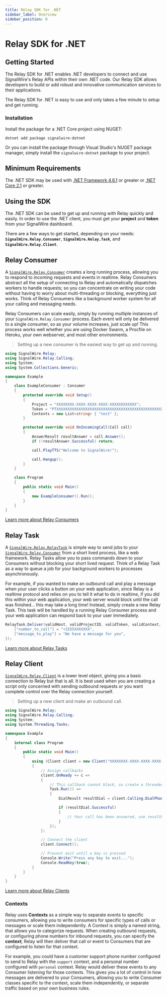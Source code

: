 ```yaml
---
title: Relay SDK for .NET
sidebar_label: Overview
sidebar_position: 0
---
```


[net-core-2-1]: https://docs.microsoft.com/en-us/dotnet/core/
[net-framework-4-6-1]: https://docs.microsoft.com/en-us/dotnet/framework/get-started/system-requirements
[calling]: ./calling/
[relay-client]: ./relay-client
[relay-consumer]: ./consumer
[messaging]: ./messaging/
[task]: ./task/
[signalwire-signalwire-dotnet]: https://github.com/signalwire/signalwire-dotnet

# Relay SDK for .NET

## Getting Started

The Relay SDK for .NET enables .NET developers to connect and use SignalWire's Relay APIs within their own .NET code. Our Relay SDK allows developers to build or add robust and innovative communication services to their applications.

The Relay SDK for .NET is easy to use and only takes a few minute to setup and get running.


### Installation

Install the package for a .NET Core project using NUGET:

```shell
dotnet add package signalwire-dotnet
```

Or you can install the package through Visual Studio's NUGET package manager, simply install the `signalwire-dotnet` package to your project.

## Minimum Requirements

The .NET SDK may be used with [.NET Framework 4.6.1][net-framework-4-6-1] or greater or [.NET Core 2.1][net-core-2-1] or greater.

## Using the SDK

The .NET SDK can be used to get up and running with Relay quickly and easily. In order to use the .NET client, you must get your **project** and **token** from your SignalWire dashboard.

There are a few ways to get started, depending on your needs: **`SignalWire.Relay.Consumer`**, **`SignalWire.Relay.Task`**, and **`SignalWire.Relay.Client`**.

## Relay Consumer

A [`SignalWire.Relay.Consumer`][relay-consumer] creates a long running process, allowing you to respond to incoming requests and events in realtime. Relay Consumers abstract all the setup of connecting to Relay and automatically dispatches workers to handle requests; so you can concentrate on writing your code without having to worry about multi-threading or blocking, everything just works. Think of Relay Consumers like a background worker system for all your calling and messaging needs.

Relay Consumers can scale easily, simply by running multiple instances of your `SignalWire.Relay.Consumer` process. Each event will only be delivered to a single consumer, so as your volume increases, just scale up! This process works well whether you are using Docker Swarm, a Procfile on Heroku, your own webserver, and most other environments.

> Setting up a new consumer is the easiest way to get up and running.

```csharp
using SignalWire.Relay;
using SignalWire.Relay.Calling;
using System;
using System.Collections.Generic;

namespace Example
{
    class ExampleConsumer : Consumer
    {
        protected override void Setup()
        {
            Project = "XXXXXXXX-XXXX-XXXX-XXXX-XXXXXXXXXXXX";
            Token = "PTXXXXXXXXXXXXXXXXXXXXXXXXXXXXXXXXXXXXXXXXXXXXXXXX";
            Contexts = new List<string> { "test" };
        }

        protected override void OnIncomingCall(Call call)
        {
            AnswerResult resultAnswer = call.Answer();
            if (!resultAnswer.Successful) return;

            call.PlayTTS("Welcome to SignalWire!");

            call.Hangup();
        }
    }

    class Program
    {
        public static void Main()
        {
            new ExampleConsumer().Run();
        }
    }
}
```

[Learn more about Relay Consumers][relay-consumer]

## Relay Task

A [`SignalWire.Relay.RelayTask`][task] is simple way to send jobs to your [`SignalWire.Relay.Consumer`][relay-consumer] from a short lived process, like a web framework. Relay Tasks allow you to pass commands down to your Consumers without blocking your short lived request. Think of a Relay Task as a way to queue a job for your background workers to processes asynchronously.

For example, if you wanted to make an outbound call and play a message when your user clicks a button on your web application, since Relay is a realtime protocol and relies on you to tell it what to do in realtime, if you did this within your web application, your web server would block until the call was finished... this may take a long time! Instead, simply create a new Relay Task. This task will be handled by a running Relay Consumer process and your web application can respond back to your user immediately.

```csharp
RelayTask.Deliver(validHost, validProjectID, validToken, validContext, new JObject {
    ["number_to_call"] = "+1555XXXXXXX",
    ["message_to_play"] = "We have a message for you",
});
```

[Learn more about Relay Tasks][task]

## Relay Client

[`SignalWire.Relay.Client`][relay-client] is a lower level object, giving you a basic connection to Relay but that is all. It is best used when you are creating a script only concerned with sending outbound requests or you want complete control over the Relay connection yourself.

> Setting up a new client and make an outbound call.

```csharp
using SignalWire.Relay;
using SignalWire.Relay.Calling;
using System;
using System.Threading.Tasks;

namespace Example
{
    internal class Program
    {
        public static void Main()
        {
            using (Client client = new Client("XXXXXXXX-XXXX-XXXX-XXXX-XXXXXXXXXXXX", "PTXXXXXXXXXXXXXXXXXXXXXXXXXXXXXXXXXXXXXXXXXXXXXXXX"))
            {
                // Assign callbacks
                client.OnReady += c =>
                {
                    // This callback cannot block, so create a threaded task
                    Task.Run(() =>
                    {
                        DialResult resultDial = client.Calling.DialPhone("+1XXXXXXXXXX", "+1YYYYYYYYYY");

                        if (resultDial.Successful)
                        {
                            // Your call has been answered, use resultDial.Call to access it
                        }
                    });
                };

                // Connect the client
                client.Connect();

                // Prevent exit until a key is pressed
                Console.Write("Press any key to exit...");
                Console.ReadKey(true);
            }
        }
    }
}
```

[Learn more about Relay Clients][relay-client]

### Contexts

Relay uses **Contexts** as a simple way to separate events to specific consumers, allowing you to write consumers for specific types of calls or messages or scale them independently. A Context is simply a named string, that allows you to categorize requests. When creating outbound requests, or configuring phone numbers for inbound requests, you can specify the **context**; Relay will then deliver that call or event to Consumers that are configured to listen for that context.

For example, you could have a customer support phone number configured to send to Relay with the `support` context, and a personal number configured with `personal` context. Relay would deliver these events to any Consumer listening for those contexts. This gives you a lot of control in how messages are delivered to your Consumers, allowing you to write Consumer classes specific to the context, scale them independently, or separate traffic based on your own business rules.

